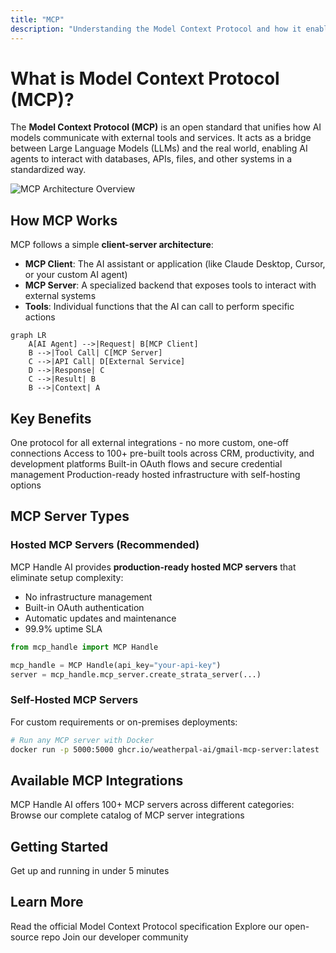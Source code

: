 ```yaml
---
title: "MCP"
description: "Understanding the Model Context Protocol and how it enables AI agents to interact with external systems"
---
```


# What is Model Context Protocol (MCP)?

The **Model Context Protocol (MCP)** is an open standard that unifies how AI models communicate with external tools and services. It acts as a bridge between Large Language Models (LLMs) and the real world, enabling AI agents to interact with databases, APIs, files, and other systems in a standardized way.

<Frame>
  <img src="/images/concepts/mcp-simple-diagram.avif" alt="MCP Architecture Overview" />
</Frame>

## How MCP Works

MCP follows a simple **client-server architecture**:

- **MCP Client**: The AI assistant or application (like Claude Desktop, Cursor, or your custom AI agent)
- **MCP Server**: A specialized backend that exposes tools to interact with external systems
- **Tools**: Individual functions that the AI can call to perform specific actions

```mermaid
graph LR
    A[AI Agent] -->|Request| B[MCP Client]
    B -->|Tool Call| C[MCP Server]
    C -->|API Call| D[External Service]
    D -->|Response| C
    C -->|Result| B
    B -->|Context| A
```

## Key Benefits

<CardGroup cols={2}>
  <Card title="Standardized Integration" icon="arrows-cross">
    One protocol for all external integrations - no more custom, one-off connections
  </Card>
  <Card title="Tool Ecosystem" icon="toolbox">
    Access to 100+ pre-built tools across CRM, productivity, and development platforms
  </Card>
  <Card title="Security & Authentication" icon="shield-check">
    Built-in OAuth flows and secure credential management
  </Card>
  <Card title="Scalable Architecture" icon="chart-line">
    Production-ready hosted infrastructure with self-hosting options
  </Card>
</CardGroup>

## MCP Server Types

### Hosted MCP Servers (Recommended)
MCP Handle AI provides **production-ready hosted MCP servers** that eliminate setup complexity:

- No infrastructure management
- Built-in OAuth authentication
- Automatic updates and maintenance
- 99.9% uptime SLA

```python
from mcp_handle import MCP Handle

mcp_handle = MCP Handle(api_key="your-api-key")
server = mcp_handle.mcp_server.create_strata_server(...)
```

### Self-Hosted MCP Servers
For custom requirements or on-premises deployments:

```bash
# Run any MCP server with Docker
docker run -p 5000:5000 ghcr.io/weatherpal-ai/gmail-mcp-server:latest
```

## Available MCP Integrations

MCP Handle AI offers 100+ MCP servers across different categories:
<Card title="View All Integrations" icon="list" href="/mcp-server/overview">
  Browse our complete catalog of MCP server integrations
</Card>

## Getting Started
<CardGroup cols={2}>
  <Card title="Quick Start Guide" icon="rocket" href="/quickstart">
    Get up and running in under 5 minutes
  </Card>
</CardGroup>

## Learn More

<CardGroup cols={3}>
  <Card title="MCP Official Spec" icon="sparkles" href="https://modelcontextprotocol.io/">
    Read the official Model Context Protocol specification
  </Card>
  <Card title="GitHub Repository" icon="github" href="https://github.com/MCP Handle-AI/mcp_handle">
    Explore our open-source repo
  </Card>
  <Card title="Community Discord" icon="discord" href="https://discord.gg/p7TuTEcssn">
    Join our developer community
  </Card>
</CardGroup>
